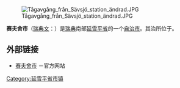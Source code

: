 {{coord|57|24|N|14|40|E|region:SE_type:adm2nd|display=title}}
{{Infobox Kommun|
fullname=Sävsjö kommun|
coatofarms=[[File:Sävsjö_vapen.svg|100px]]|
county=[[延雪平省|延雪平省]]|
province=[[斯莫兰|斯莫兰]]|
capital={{link-en|赛夫舍|Sävsjö}}|
map=[[File:Sävsjö_Municipality_in_Jönköping_County.png|200px]]|
arearank=第146名|
area=733.00|
arealand=682.60|
populationrank=第195名|
population=10,985|
densityrank=第195名|
populationdensity=16.1|
website=http://www.savsjo.se/|
footnotes=面积与人口统计数据来自[[瑞典统计局|瑞典统计局]]，截至2006年12月31日}}

[[File:Tågavgång_från_Sävsjö_station_ändrad.JPG|thumb]]

'''赛夫舍市'''（[[瑞典文|瑞典文]]：{{lang|sv|''Sävsjö kommun''}}）是[[瑞典|瑞典]]南部[[延雪平省|延雪平省]]的一个[[瑞典自治市|自治市]]。其治所位于{{link-en|赛夫舍|Sävsjö}}。

== 外部链接 ==
* [http://www.savsjo.se/ 赛夫舍市] {{Wayback|url=http://www.savsjo.se/ |date=20210518025354 }}－官方网站

{{Jönköping County}}

{{DEFAULTSORT:Savsjo Municipality}}

[[Category:延雪平省市镇|Category:延雪平省市镇]]